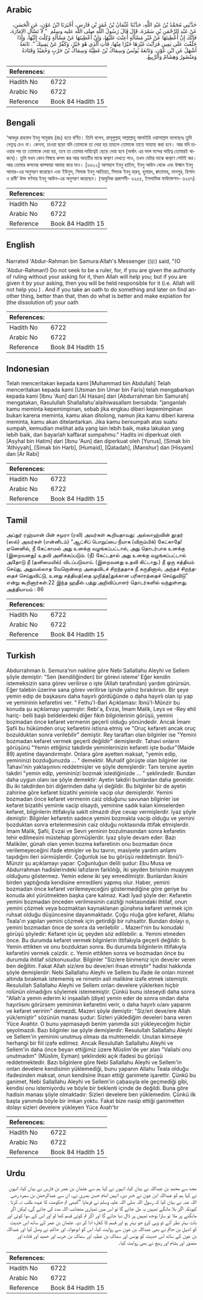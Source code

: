## Arabic


<div dir="rtl" lang="ar" style={{fontSize:'larger',backgroundColor:'#f8f9fa',padding:20}}>
حَدَّثَنِي مُحَمَّدُ بْنُ عَبْدِ اللَّهِ، حَدَّثَنَا عُثْمَانُ بْنُ عُمَرَ بْنِ فَارِسٍ، أَخْبَرَنَا ابْنُ عَوْنٍ، عَنِ الْحَسَنِ، عَنْ عَبْدِ الرَّحْمَنِ بْنِ سَمُرَةَ، قَالَ قَالَ رَسُولُ اللَّهِ صلى الله عليه وسلم ‏ "‏ لاَ تَسْأَلِ الإِمَارَةَ، فَإِنَّكَ إِنْ أُعْطِيتَهَا عَنْ غَيْرِ مَسْأَلَةٍ أُعِنْتَ عَلَيْهَا، وَإِنْ أُعْطِيتَهَا عَنْ مَسْأَلَةٍ وُكِلْتَ إِلَيْهَا، وَإِذَا حَلَفْتَ عَلَى يَمِينٍ فَرَأَيْتَ غَيْرَهَا خَيْرًا مِنْهَا، فَأْتِ الَّذِي هُوَ خَيْرٌ، وَكَفِّرْ عَنْ يَمِينِكَ ‏"‏‏.‏ تَابَعَهُ أَشْهَلُ عَنِ ابْنِ عَوْنٍ‏.‏ وَتَابَعَهُ يُونُسُ وَسِمَاكُ بْنُ عَطِيَّةَ وَسِمَاكُ بْنُ حَرْبٍ وَحُمَيْدٌ وَقَتَادَةُ وَمَنْصُورٌ وَهِشَامٌ وَالرَّبِيعُ‏.‏
</div>
<div style={{backgroundColor:'#f8f9fa',padding:20, marginBottom: 10}}><table> <thead> <tr> <th>References:</th> <th></th> </tr> </thead> <tbody><tr><td>Hadith No</td><td>6722</td></tr><tr><td>Arabic No</td><td>6722</td></tr><tr><td>Reference</td><td>Book 84 Hadith 15</td></tr></tbody></table></div>

## Bengali


<div dir="ltr" lang="bn" style={{fontSize:'larger',backgroundColor:'#f8f9fa',padding:20}}>
‘আবদুর রাহমান ইবনু সামুরাহ (রাঃ) হতে বর্ণিত। তিনি বলেন, রাসূলুল্লাহ্ সাল্লাল্লাহু আলাইহি ওয়াসাল্লাম বলেছেনঃ তুমি নেতৃত্ব চেও না। কেননা, চাওয়া ছাড়া যদি তোমাকে তা দেয়া হয় তাহলে তোমাকে তাতে সাহায্য করা হবে। আর যদি চাওয়ার পর তা তোমাকে দেয়া হয়, তবে তা তোমার দায়িত্বেই ছেড়ে দেয়া হবে (অর্থাৎ এর ভাল মন্দের দায়িত্ব তোমারই থাকবে)। তুমি যখন কোন বিষয়ে কসম কর আর অন্যটির মাঝে কল্যাণ দেখতে পাও, তখন যেটার মাঝে কল্যাণ সেটাই কর। আর তোমার কসমের কাফ্ফারা আদায় করে দাও। [৬৬২২] আশহাল ইবনু হাতিম, ইবনু আউন থেকে এবং উস্মান ইবনু আমার-এর অনুসরণ করেছেন এবং ইউনুস, সিমাক ইবনু আতিয়্যা, সিমাক ইবনু হারব্, হুমায়দ, ক্বাতাদাহ্, মানসুর, হিশাম ও রাবী‘ উক্ত বর্ণনায় ইবনু আউন-এর অনুসরণ করেছেন। (আধুনিক প্রকাশনী- ৬২৫৫, ইসলামিক ফাউন্ডেশন- ৬২৬৭)
</div>
<div style={{backgroundColor:'#f8f9fa',padding:20, marginBottom: 10}}><table> <thead> <tr> <th>References:</th> <th></th> </tr> </thead> <tbody><tr><td>Hadith No</td><td>6722</td></tr><tr><td>Arabic No</td><td>6722</td></tr><tr><td>Reference</td><td>Book 84 Hadith 15</td></tr></tbody></table></div>

## English


<div dir="ltr" lang="en" style={{fontSize:'larger',backgroundColor:'#f8f9fa',padding:20}}>
Narrated 'Abdur-Rahman bin Samura:Allah's Messenger (ﷺ) said, "(O 'Abdur-Rahman!) Do not seek to be a ruler, for, if you are given the authority of ruling without your asking for it, then Allah will help you; but if you are given it by your asking, then you will be held responsible for it (i.e. Allah will not help you ) . And if you take an oath to do something and later on find another thing, better than that, then do what is better and make expiation for (the dissolution of) your oath
</div>
<div style={{backgroundColor:'#f8f9fa',padding:20, marginBottom: 10}}><table> <thead> <tr> <th>References:</th> <th></th> </tr> </thead> <tbody><tr><td>Hadith No</td><td>6722</td></tr><tr><td>Arabic No</td><td>6722</td></tr><tr><td>Reference</td><td>Book 84 Hadith 15</td></tr></tbody></table></div>

## Indonesian


<div dir="ltr" lang="id" style={{fontSize:'larger',backgroundColor:'#f8f9fa',padding:20}}>
Telah menceritakan kepada kami [Muhammad bin Abdullah] Telah menceritakan kepada kami [Utsman bin Umar bin Faris] telah mengabarkan kepada kami [Ibnu 'Aun] dari [Al Hasan] dari [Abdurrahman bin Samurah] mengatakan, Rasulullah Shallallahu'alaihiwasallam bersabda: "janganlah kamu meminta kepemimpinan, sebab jika engkau diberi kepemimpinan bukan karena meminta, kamu akan ditolong, namun jika kamu diberi karena meminta, kamu akan ditelantarkan. Jika kamu bersumpah atas suatu sumpah, kemudian melihat ada yang lain lebih baik, maka lakukan yang lebih baik, dan bayarlah kaffarat sumpahmu." Hadits ini diperkuat oleh [Asyhal bin Hatim] dari [Ibnu 'Aun] dan diperkuat oleh [Yunus], [Simak bin 'Athiyyah], [Simak bin Harb], [Humaid], [Qatadah], [Manshur] dan [Hisyam] dan [Ar Rabi]
</div>
<div style={{backgroundColor:'#f8f9fa',padding:20, marginBottom: 10}}><table> <thead> <tr> <th>References:</th> <th></th> </tr> </thead> <tbody><tr><td>Hadith No</td><td>6722</td></tr><tr><td>Arabic No</td><td>6722</td></tr><tr><td>Reference</td><td>Book 84 Hadith 15</td></tr></tbody></table></div>

## Tamil


<div dir="ltr" lang="ta" style={{fontSize:'larger',backgroundColor:'#f8f9fa',padding:20}}>
அப்துர் ரஹ்மான் பின் சமுரா (ரலி) அவர்கள் கூறியதாவது: அல்லாஹ்வின் தூதர் (ஸல்) அவர்கள் (என்னிடம்) “ஆட்சிப் பொறுப்பை நீயாக (விரும்பிக்) கேட்காதே! ஏனெனில், நீ கேட்காமல் அது உனக்கு வழங்கப்பட்டால், அது தொடர்பாக உனக்கு (இறைவனது) உதவி அளிக்கப்படும். (நீ) கேட்டதால் அது உனக்கு வழங்கப்பட்டால் அதோடு நீ (தனிமையில்) விடப்படுவாய். (இறைவனது உதவி கிட்டாது.) நீ ஒரு சத்தியம் செய்து, அதுவல்லாத வேறொன்றை அதைவிடச் சிறந்ததாக நீ கருதினால், அந்தச் சிறந்ததைச் செய்துவிட்டு, உனது சத்தியத்(தை முறித்த)துக்கான பரிகாரத்தைச் செய்துவிடு” என்று கூறினார்கள்.22 இந்த ஹதீஸ் பத்து அறிவிப்பாளர் தொடர்களில் வந்துள்ளது. அத்தியாயம் : 86
</div>
<div style={{backgroundColor:'#f8f9fa',padding:20, marginBottom: 10}}><table> <thead> <tr> <th>References:</th> <th></th> </tr> </thead> <tbody><tr><td>Hadith No</td><td>6722</td></tr><tr><td>Arabic No</td><td>6722</td></tr><tr><td>Reference</td><td>Book 84 Hadith 15</td></tr></tbody></table></div>

## Turkish


<div dir="ltr" lang="tr" style={{fontSize:'larger',backgroundColor:'#f8f9fa',padding:20}}>
Abdurrahman b. Semura'nın nakline göre Nebi Sallallahu Aleyhi ve Sellem şöyle demiştir: "Sen (kendiliğinden) bir görevi isteme' Eğer kendin istemeksizin sana görev verilirse o işte (Allah tarafından) yardım görürsün. Eğer talebin üzerine sana görev verilirse işinde yalnız bırakılırsın. Bir şeye yemin edip de başkasını daha hayırlı gördüğünde o daha hayırlı olan işi yap ve yemininin kefaretini ver. " Fethu'l-Bari Açıklaması: İbnü'l-Münzir bu konuda şu açıklamayı yapmıştır: Rebi'a, Evzai, İmam Malik, Leys ve -Rey ehli hariç- belli başlı beldelerdeki diğer fıkıh bilginlerinin görüşü, yemini bozmadan önce kefaret vermenin geçerli olduğu yönündedir. Ancak İmam Şafii bu hükümden oruç kefaretini istisna etmiş ve "Oruç kefareti ancak oruç bozulduktan sonra verilebilir" demiştir. Rey taraftarı olan bilginler ise "Yemini bozmadan kefaret vermek geçerli değildir" demişlerdir. Tahavi onların görüşünü "Yemin ettiğiniz takdirde yeminlerinizin kefareti işte budur"(Maide 89) ayetine dayandırmıştır. Onlara göre ayetten maksat, "yemin edip, yemininizi bozduğunuzda ... " demektir. Muhalif görüşte olan bilginler ise Tahavi'nin yaklaşımını reddetmişler ve şöyle demişlerdir: Tam tersine ayetin takdiri "yemin edip, yemininizi bozmak istediğinizde ... " şeklindedir. Bundan daha uygun olanı ise şöyle demektir: Ayetin takdiri bunlardan daha geneldir. Bu iki takdirden biri diğerinden daha iyi değildir. Bu bilginler bir de ayetin zahirine göre kefaret bizatihi yeminle vacip olur demişlerdir. Yemini bozmadan önce kefaret vermenin caiz olduğunu savunan bilginler ise kefaret bizatihi yeminle vacip olsaydı, yeminine sadık kalan kimselerden kefaret, bilginlerin ittifakıyla saklt olmazdı diye cevap vermişlerdir. lyaz şöyle demiştir: Bilginler kefaretin sadece yemini bozmakla vacip olduğu ve yemini bozduktan sonra ertelenmesinin caiz olduğu noktasında ittifak etmişlerdir. İmam Malik, Şafii, Evzai ve Sevri yeminin bozulmasından sonra kefaretin tehir edilmesini müstehap görmüşlerdir. lyaz şöyle devam eder: Bazı Malikiler, günah olan yemin bozma kefaretinin onu bozmadan önce verilemeyeceğini ifade etmişler ve bu tavrın, masiyete yardım anlamı taşıdığını ileri sürmüşlerdir. Çoğunluk ise bu görüşü reddetmiştir. İbnü'l-Münzir şu açıklamayı yapar: Çoğunluğun delili şudur: Ebu Musa ve Abdurrahman hadislerindeki lafızların farklılığı, iki şeyden birisinin muayyen olduğunu göstermez. Yemin edene iki şey emredilmiştir. Bunlardan ikisini birden yaptığında kendisine emredileni yapmış olur. Haber, yemini bozmadan önce kefaret verilemeyeceğini göstermediğine göre geriye bu konuda akıl yürütmekten başka çare kalmaz. Kadi İyad şöyle der: Kefaretin yemini bozmadan önceden verilmesinin caizliği noktasındaki ihtilaf, onun yemini çözmek veya bozmaktan kaynaklanan günahına kefaret vermek için ruhsat olduğu düşüncesine dayanmaktadır. Çoğu nluğa göre kefaret, Allahu Teala'ın yapılan yemini çözmek için getirdiği bir ruhsattır. Bundan dolayı o, yemini bozmadan önce de sonra da verilebilir .. Mazerl'nin bu konudaki görüşü şöyledir: Kefaret için üç şeyden söz edilebilir: a. Yemini etmeden önce. Bu durumda kefaret vermek bilginlerin ittifakıyla geçerli değildir. b. Yemin ettikten ve onu bozduktan sonra. Bu durumda bilginlerin ittifakıyla kefaretini vermek caizdir. c. Yemin ettikten sonra ve bozmadan önce bu durumda ihtilaf sözkonusudur. Bilginler "Siz/ere binmeniz için deve/er veren ben değilim. Fakat Allah siz/ere bu deve/eri ihsan etmiştir" hadisi hakkında şöyle demişlerdir: Nebi Sallallahu Aleyhi ve Sellem bu ifade ile onları minnet altında bırakmak istememiş ve nimetin asli malikine izafe etmek istemiştir. Resulullah Sallallahu Aleyhi ve Sellem onları develere yüklerken hiçbir rolünün olmadığını söylemek istememiştir. Çünkü bunu isteseydi daha sonra "Allah'a yemin ederim ki inşaailah (diye) yemin eder de sonra ondan daha hayırlısını görürsem yeminimin kefaretini verir, o daha hayırlı o/anı yaparım ve kefaret veririm" demezdL Mazeri şöyle demiştir: "Siz/eri deve/ere Allah yük/emiştir" sözünün manası şudur: Sizleri yüklediğim develeri bana veren Yüce Aııahtır. O bunu yapmasaydı benim yanımda sizi yükleyeceğim hiçbir şeyolmazdı. Bazı bilginler ise şöyle demişlerdir: Resulullah Sallallahu Aleyhi ve Sellem'in yeminini unutmuş olması da muhtemeldir. Unutan kimseye herhangi bir fiil izafe edilmez. Ancak Resulullah Sallallahu Aleyhi ve Sellem'in daha önce beyan ettiğimiz üzere Müslim'de yer alan "Valiahi onu unutmadım" (Müslim, Eyman) şeklindeki açık ifadesi bu görüşü reddetmektedir. Bazı bilginlere göre Nebi Sallallahu Aleyhi ve Sellem'in onları develere kendisinin yüklemediği, bunu yapanın Allahu Teala olduğu ifadesinden maksat, onun kendisine ihsan ettiği ganimete işarettir. Çünkü bu ganimet, Nebi Sallallahu Aleyhi ve Sellem'in çabasıyla ele geçmediği gibi, kendisi onu istemiyordu ve böyle bir beklenti içinde de değildi. Buna göre hadisin manası şöyle olmaktadır: Sizleri develere ben yüklemedim. Çünkü ilk başta yanımda böyle bir imkan yoktu. Fakat bize nasip ettiği ganimetten dolayı sizleri develere yükleyen Yüce Aııah'tır
</div>
<div style={{backgroundColor:'#f8f9fa',padding:20, marginBottom: 10}}><table> <thead> <tr> <th>References:</th> <th></th> </tr> </thead> <tbody><tr><td>Hadith No</td><td>6722</td></tr><tr><td>Arabic No</td><td>6722</td></tr><tr><td>Reference</td><td>Book 84 Hadith 15</td></tr></tbody></table></div>

## Urdu


<div dir="rtl" lang="ur" style={{fontSize:'larger',backgroundColor:'#f8f9fa',padding:20}}>
مجھ سے محمد بن عبداللہ نے بیان کیا، انہوں نے کہا ہم سے عثمان بن عمر بن فارس نے بیان کیا، انہوں نے کہا ہم کو عبداللہ ابن عون نے خبر دی، انہیں امام حسن بصری نے، ان سے عبدالرحمٰن بن سمرہ رضی اللہ عنہ نے بیان کیا کہ رسول اللہ صلی اللہ علیہ وسلم نے فرمایا ”کبھی تم حکومت کا عہدہ طلب نہ کرنا کیونکہ اگر بلا مانگے تمہیں یہ مل جائے گا تو اس میں تمہاری منجانب اللہ مدد کی جائے گی، لیکن اگر مانگنے پر ملا تو سارا بوجھ تمہیں پر ڈال دیا جائے گا اور اگر تم کوئی قسم کھا لو اور اس کے سوا کوئی اور بات بہتر نظر آئے تو وہی کرو جو بہتر ہو اور قسم کا کفارہ ادا کر دو۔ عثمان بن عمر کے ساتھ اس حدیث کو اشہل بن حاتم نے بھی عبداللہ بن عون سے روایت کیا، اس کو ابوعوانہ اور حاکم نے وصل کیا اور عبداللہ بن عون کے ساتھ اس حدیث کو یونس اور سماک بن عطیہ اور سماک بن حرب اور حمید اور قتادہ اور منصور اور ہشام اور ربیع نے بھی روایت کیا۔
</div>
<div style={{backgroundColor:'#f8f9fa',padding:20, marginBottom: 10}}><table> <thead> <tr> <th>References:</th> <th></th> </tr> </thead> <tbody><tr><td>Hadith No</td><td>6722</td></tr><tr><td>Arabic No</td><td>6722</td></tr><tr><td>Reference</td><td>Book 84 Hadith 15</td></tr></tbody></table></div>
